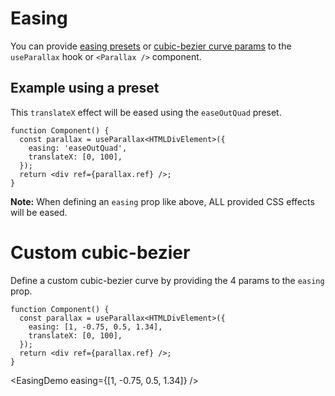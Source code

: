 
# Easing

You can provide [easing presets](https://parallax-controller.v1.damnthat.tv/docs/usage/props#cubic-bezier-easing-function) or [cubic-bezier curve params](https://parallax-controller.v1.damnthat.tv/docs/usage/props#cubic-bezier-easing-function) to the `useParallax` hook or `<Parallax />` component.

## Example using a preset

This `translateX` effect will be eased using the `easeOutQuad` preset.

```tsx
function Component() {
  const parallax = useParallax<HTMLDivElement>({
    easing: 'easeOutQuad',
    translateX: [0, 100],
  });
  return <div ref={parallax.ref} />;
}
```

**Note:** When defining an `easing` prop like above, ALL provided CSS effects will be eased.

<EasingDemo easing="easeOutQuad" />

# Custom cubic-bezier

Define a custom cubic-bezier curve by providing the 4 params to the `easing` prop.

```tsx
function Component() {
  const parallax = useParallax<HTMLDivElement>({
    easing: [1, -0.75, 0.5, 1.34],
    translateX: [0, 100],
  });
  return <div ref={parallax.ref} />;
}
```

<EasingDemo easing={[1, -0.75, 0.5, 1.34]} />
